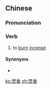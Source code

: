 ==Chinese==
{{zh-forms}}

===Pronunciation===
{{zh-pron
|m=fénxiāng
|c=fan4 hoeng1
|h=pfs=fùn-hiông
|cat=v
}}

===Verb===
{{zh-verb}}

# to [[burn]] [[incense]]

====Synonyms====
* {{zh-l|燒香}}

[[ko:焚香]]
[[zh:焚香]]